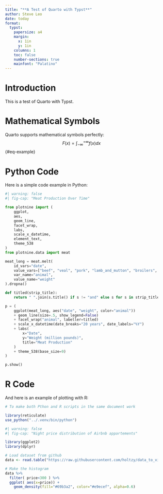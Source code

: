 ```yaml
---
title: "**A Test of Quarto with Typst**"
author: Steve Leo
date: today
format:
  typst:
    papersize: a4
    margin:
      x: 1in
      y: 1in
    columns: 1
    toc: false
    number-sections: true
    mainfont: "Palatino"
---
```


# Introduction
This is a test of Quarto with Typst.

# Mathematical Symbols
Quarto supports mathematical symbols perfectly:
$$
F(x) = \int_{-\infty}^{+\infty} f(x)dx
$${#eq-example}

# Python Code
Here is a simple code example in Python:
```python
#| warning: false
#| fig-cap: "Meat Production Over Time"

from plotnine import (
    ggplot,
    aes,
    geom_line,
    facet_wrap,
    labs,
    scale_x_datetime,
    element_text,
    theme_538
)
from plotnine.data import meat

meat_long = meat.melt(
    id_vars="date",
    value_vars=["beef", "veal", "pork", "lamb_and_mutton", "broilers", "turkey"],
    var_name="animal",
    value_name="weight"
).dropna()

def titled(strip_title):
    return " ".join(s.title() if s != "and" else s for s in strip_title.split("_"))

p = (
    ggplot(meat_long, aes("date", "weight", color="animal"))
    + geom_line(size=.5, show_legend=False)
    + facet_wrap("animal", labeller=titled)
    + scale_x_datetime(date_breaks="20 years", date_labels="%Y")
    + labs(
        x="Date",
        y="Weight (million pounds)",
        title="Meat Production"
    )
    + theme_538(base_size=9)
)

p.show()
```
# R Code
And here is an example of plotting with R:

```r
# To make both Pthon and R scripts in the same document work

library(reticulate)
use_python("../.venv/bin/python")
```

```R
#| warning: false
#| fig-cap: "Night price distribution of Airbnb appartements"

library(ggplot2)
library(dplyr)

# Load dataset from github
data <- read.table("https://raw.githubusercontent.com/holtzy/data_to_viz/master/Example_dataset/1_OneNum.csv", header=TRUE)

# Make the histogram
data %>%
  filter( price<300 ) %>%
  ggplot( aes(x=price)) +
    geom_density(fill="#69b3a2", color="#e9ecef", alpha=0.6)
```